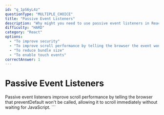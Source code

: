 ```yaml
---
id: "q_1pS6yL4z"
questionType: "MULTIPLE_CHOICE"
title: "Passive Event Listeners"
description: "Why might you need to use passive event listeners in React?"
difficulty: "HARD"
category: "React"
options:
  - "To improve security"
  - "To improve scroll performance by telling the browser the event won't call preventDefault"
  - "To reduce bundle size"
  - "To enable touch events"
correctAnswer: 1
---
```


# Passive Event Listeners

Passive event listeners improve scroll performance by telling the browser that preventDefault won't be called, allowing it to scroll immediately without waiting for JavaScript.
\`\`\`
